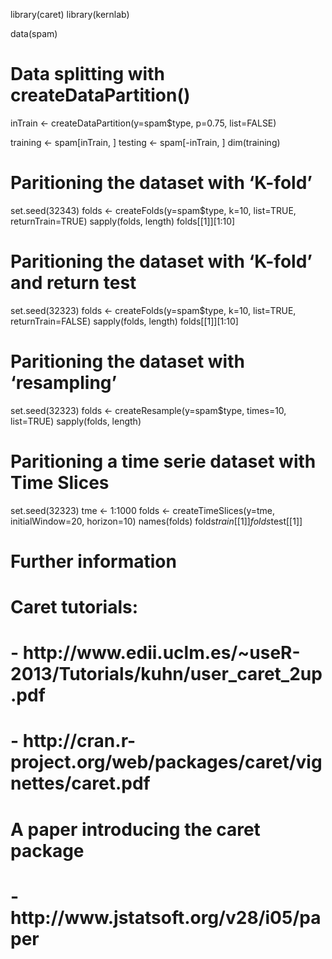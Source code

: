 library(caret)
library(kernlab)

data(spam)

# Data splitting with createDataPartition()
inTrain <- createDataPartition(y=spam$type, p=0.75, list=FALSE)

training <- spam[inTrain, ]
testing <- spam[-inTrain, ]
dim(training)

# Paritioning the dataset with 'K-fold'
set.seed(32343)
folds <- createFolds(y=spam$type, k=10, list=TRUE, returnTrain=TRUE)
sapply(folds, length)
folds[[1]][1:10]

# Paritioning the dataset with 'K-fold' and return test
set.seed(32323)
folds <- createFolds(y=spam$type, k=10, list=TRUE, returnTrain=FALSE)
sapply(folds, length)
folds[[1]][1:10]

# Paritioning the dataset with 'resampling'
set.seed(32323)
folds <- createResample(y=spam$type, times=10, list=TRUE)
sapply(folds, length)

# Paritioning a time serie dataset with Time Slices
set.seed(32323)
tme <- 1:1000
folds <- createTimeSlices(y=tme, initialWindow=20, horizon=10)
names(folds)
folds$train[[1]]
folds$test[[1]]

# Further information
# Caret tutorials:
#   - http://www.edii.uclm.es/~useR-2013/Tutorials/kuhn/user_caret_2up.pdf
#   - http://cran.r-project.org/web/packages/caret/vignettes/caret.pdf
# A paper introducing the caret package
#   - http://www.jstatsoft.org/v28/i05/paper
